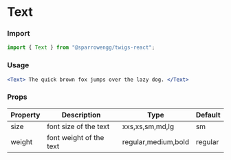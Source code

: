 
# Text

### Import

```jsx
import { Text } from "@sparrowengg/twigs-react";
```
<Divider />

### Usage 
```jsx live
<Text> The quick brown fox jumps over the lazy dog. </Text>
```
<Divider />

### Props
| Property       | Description                                | Type                    | Default |
|----------------|--------------------------------------------|-------------------------|---------|
| size           | font size of the text                       | xxs,xs,sm,md,lg                   | sm      |
| weight           | font weight of the text                       | regular,medium,bold                   | regular      |
